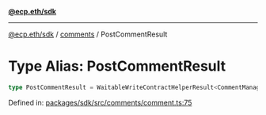 [**@ecp.eth/sdk**](../../index.mdx)

***

[@ecp.eth/sdk](/sdk-reference/index.mdx) / [comments](/sdk-reference/comments/index.mdx) / PostCommentResult

# Type Alias: PostCommentResult

```ts
type PostCommentResult = WaitableWriteContractHelperResult<CommentManagerABIType, "CommentAdded">;
```

Defined in: [packages/sdk/src/comments/comment.ts:75](https://github.com/ecp-eth/comments-monorepo/blob/main/packages/sdk/src/comments/comment.ts#L75)
